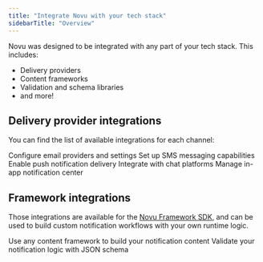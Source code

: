 ```yaml
---
title: "Integrate Novu with your tech stack"
sidebarTitle: "Overview"
---
```


Novu was designed to be integrated with any part of your tech stack. This includes:

- Delivery providers
- Content frameworks
- Validation and schema libraries
- and more!

## Delivery provider integrations

You can find the list of available integrations for each channel:

<CardGroup>
  <Card title="Email" href="/integrations/providers/email/overview">
    Configure email providers and settings
  </Card>
  <Card title="SMS" href="/integrations/providers/sms/overview">
    Set up SMS messaging capabilities
  </Card>
  <Card title="Push" href="/integrations/providers/push/overview">
    Enable push notification delivery
  </Card>
  <Card title="Chat" href="/integrations/providers/chat/overview">
    Integrate with chat platforms
  </Card>
  <Card title="In-App" href="/inbox/overview">
    Manage in-app notification center
  </Card>
</CardGroup>

## Framework integrations

Those integrations are available for the [Novu Framework SDK](/framework/typescript/overview), and can be used to build custom notification workflows with your own runtime logic.



<CardGroup>
  <Card title="Content" href="/framework/content/react-email">
    Use any content framework to build your notification content
  </Card>
  <Card title="Schema" href="/framework/schema/zod">
    Validate your notification logic with JSON schema
  </Card>
</CardGroup>
